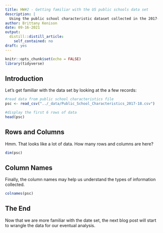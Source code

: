 ```yaml
---
title: HW#2 - Getting familiar with the US public schools data set
description: |
  Using the public school characteristic dataset collected in the 2017-2018 school year
author: Brittany Kenison
date: 09-16-2021
output:
  distill::distill_article:
    self_contained: no
draft: yes
---
```



```r
knitr::opts_chunk$set(echo = FALSE)
library(tidyverse)
```

## Introduction

Let's get familiar with the data set by looking at the a few records:


```r
#read data from public school characteristics file
psc <- read_csv("../_data/Public_School_Characteristics_2017-18.csv")

#display the first 6 rows of data
head(psc)
```

## Rows and Columns
Hmm.  That looks like a lot of data.  How many rows and columns are here?

```r
dim(psc)
```

## Column Names

Finally, the column names may help us understand the types of information collected. 

```r
colnames(psc)
```

## The End
Now that we are more familiar with the date set, the next blog post will start to wrangle the data for our eventual analysis. 
